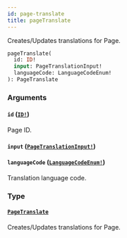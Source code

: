 ```yaml
---
id: page-translate
title: pageTranslate
---
```


Creates/Updates translations for Page.

```graphql
pageTranslate(
  id: ID!
  input: PageTranslationInput!
  languageCode: LanguageCodeEnum!
): PageTranslate

```

### Arguments

#### `id` ([`ID!`](/api-reference/scalars/id.mdx))

Page ID.

#### `input` ([`PageTranslationInput!`](/api-reference/inputs/page-translation-input.mdx))

#### `languageCode` ([`LanguageCodeEnum!`](/api-reference/enums/language-code-enum.mdx))

Translation language code.

### Type

#### [`PageTranslate`](/api-reference/objects/page-translate.mdx)

Creates/Updates translations for Page.

